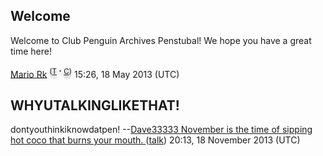 ==Welcome==
Welcome to Club Penguin Archives Penstubal! We hope you have a great time here!

[[User:Mario Rk|Mario Rk]] <sup><span style="color:; text-shadow:grey 0 4px 4px;">(</span>[[User talk:Mario Rk|<span style="color:; text-shadow:grey 0 4px 4px;">T</span>]] <span style="color:; text-shadow:grey 0 4px 4px;">'''<big>·</big>'''</span> [[Special:Contributions/Mario_Rk|<span style="color:; text-shadow:grey 0 4px 4px;">C</span>]]<span style="color:; text-shadow:grey 0 4px 4px;">)</span></sup> 15:26, 18 May 2013 (UTC)

== WHYUTALKINGLIKETHAT! ==
dontyouthinkiknowdatpen! --[[User:Dave33333|Dave33333 November is the time of sipping hot coco that burns your mouth. ]] ([[User talk:Dave33333|talk]]) 20:13, 18 November 2013 (UTC)
